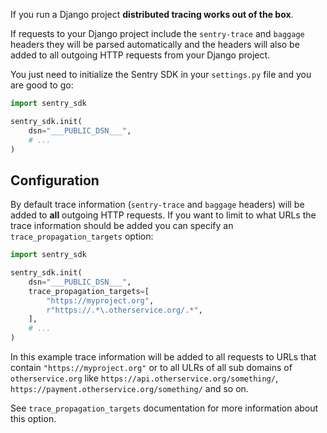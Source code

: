 If you run a Django project **distributed tracing works out of the box**.

If requests to your Django project include the `sentry-trace` and `baggage` headers they will be parsed automatically and the headers will also be added to all outgoing HTTP requests from your Django project.

You just need to initialize the Sentry SDK in your `settings.py` file and you are good to go:

```python
import sentry_sdk

sentry_sdk.init(
    dsn="___PUBLIC_DSN___",
    # ...
)
```

## Configuration

By default trace information (`sentry-trace` and `baggage` headers) will be added to **all** outgoing HTTP requests. If you want to limit to what URLs the trace information should be added you can specify an `trace_propagation_targets` option:

```python
import sentry_sdk

sentry_sdk.init(
    dsn="___PUBLIC_DSN___",
    trace_propagation_targets=[
        "https://myproject.org",
        r"https://.*\.otherservice.org/.*",
    ],
    # ...
)
```

In this example trace information will be added to all requests to URLs that contain `"https://myproject.org"` or to all ULRs of all sub domains of `otherservice.org` like `https://api.otherservice.org/something/`, `https://payment.otherservice.org/something/` and so on.

See <PlatformLink to="/configuration/options/#trace-propagation-targets">`trace_propagation_targets` documentation</PlatformLink> for more information about this option.

